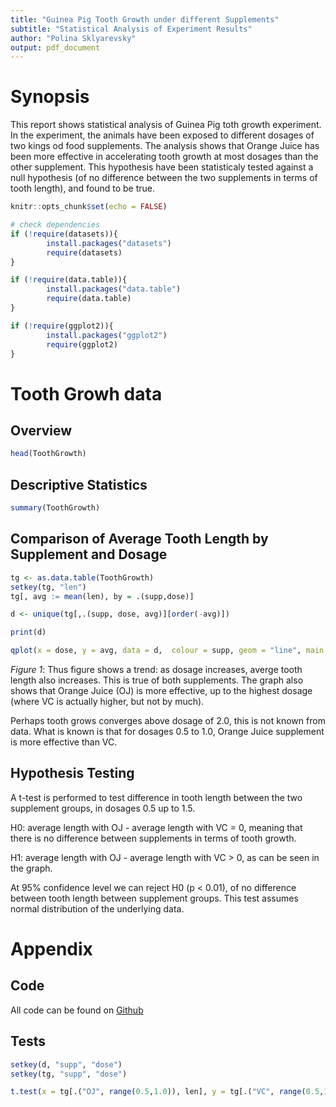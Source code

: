 ```yaml
---
title: "Guinea Pig Tooth Growth under different Supplements"
subtitle: "Statistical Analysis of Experiment Results"
author: "Polina Sklyarevsky"
output: pdf_document
---
```


# Synopsis
This report shows statistical analysis of Guinea Pig toth growth experiment. In the experiment, the animals have been exposed to different dosages of two kings od food supplements. The analysis shows that Orange Juice has been more effective in accelerating tooth growth at most dosages than the other supplement. This hypothesis have been statisticaly tested against a null hypothesis (of no difference between the two supplements in terms of tooth length), and found to be true.

```r
knitr::opts_chunk$set(echo = FALSE)

# check dependencies
if (!require(datasets)){
        install.packages("datasets")
        require(datasets)
}

if (!require(data.table)){
        install.packages("data.table")
        require(data.table)
}

if (!require(ggplot2)){
        install.packages("ggplot2")
        require(ggplot2)
}

```


# Tooth Growh data

## Overview

```r
head(ToothGrowth)
```

## Descriptive Statistics
```r
summary(ToothGrowth)
```

## Comparison of Average Tooth Length by Supplement and Dosage

```r
tg <- as.data.table(ToothGrowth)
setkey(tg, "len")
tg[, avg := mean(len), by = .(supp,dose)]
```
```r
d <- unique(tg[,.(supp, dose, avg)][order(-avg)])

print(d)
```

```r
qplot(x = dose, y = avg, data = d,  colour = supp, geom = "line", main = , xlab = "Dosage of Supplement", ylab = "Average Tooth Length by Supplement") + geom_point()
```

*Figure 1*: Thus figure shows a trend: as dosage increases, averge tooth length also increases. This is true of both supplements. The graph also shows that Orange Juice (OJ) is more effective, up to the highest dosage (where VC is actually higher, but not by much). 

Perhaps tooth grows converges above dosage of 2.0, this is not known from data. What is known is that for dosages 0.5 to 1.0, Orange Juice supplement is more effective than VC.

## Hypothesis Testing

A t-test is performed to test difference in tooth length between the two supplement groups, in dosages 0.5 up to 1.5.

H0: average length with OJ - average length with VC = 0, meaning that there is no difference between supplements in terms of tooth growth.

H1: average length with OJ - average length with VC > 0, as can be seen in the graph.

At 95% confidence level we can reject H0 (p < 0.01), of no difference between tooth length between supplement groups.
This test assumes normal distribution of the underlying data.


# Appendix

## Code
All code can be found on [Github](https://github.com/polinas123/statisticalInference)

## Tests

```r
setkey(d, "supp", "dose")
setkey(tg, "supp", "dose")

t.test(x = tg[.("OJ", range(0.5,1.0)), len], y = tg[.("VC", range(0.5,1.0)), len] , alternative = "greater", mu = 0, var.equal = F)
```


